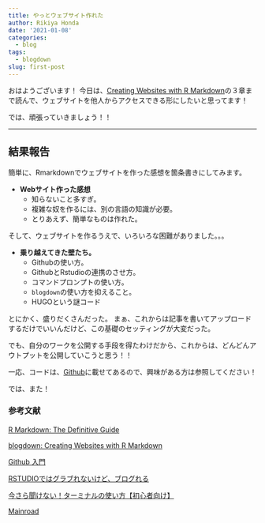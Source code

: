 ```yaml
---
title: やっとウェブサイト作れた
author: Rikiya Honda
date: '2021-01-08'
categories:
  - blog
tags:
  - blogdown
slug: first-post
---
```



おはようございます！
今日は、[Creating Websites with R Markdown](https://bookdown.org/yihui/blogdown/)の３章まで読んで、ウェブサイトを他人からアクセスできる形にしたいと思ってます！



では、頑張っていきましょう！！

---
## 結果報告

簡単に、Rmarkdownでウェブサイトを作った感想を箇条書きにしてみます。

* **Webサイト作った感想**
  + 知らないこと多すぎ。
  + 複雑な奴を作るには、別の言語の知識が必要。
  + とりあえず、簡単なものは作れた。  
  
  
そして、ウェブサイトを作るうえで、いろいろな困難がありました。。。　　

* **乗り越えてきた壁たち。**
  + Githubの使い方。
  + GithubとRstudioの連携のさせ方。
  + コマンドプロンプトの使い方。
  + `blogdown`の使い方を抑えること。
  + HUGOという謎コード


とにかく、盛りだくさんだった。
まぁ、これからは記事を書いてアップロードするだけでいいんだけど、この基礎のセッティングが大変だった。

でも、自分のワークを公開する手段を得たわけだから、これからは、どんどんアウトプットを公開していこうと思う！！

一応、コードは、[Github](https://github.com/Ricky-s-a/blogdown_new_site3)に載せてあるので、興味がある方は参照してください！

では、また！

### 参考文献

[R Markdown: The Definitive Guide](https://bookdown.org/yihui/rmarkdown/)　

[blogdown: Creating Websites with R Markdown](https://bookdown.org/yihui/blogdown/)

[Github 入門](https://kunisatolab.github.io/main/how-to-github.html)

[RSTUDIOではグラブれないけど、ブログれる](https://ytake2.github.io/blog2/post/blogdown/)

[今さら聞けない！ターミナルの使い方【初心者向け】](https://techacademy.jp/magazine/5155)

[Mainroad](https://github.com/Vimux/mainroad)

